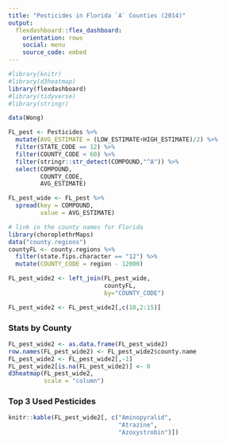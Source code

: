 ```yaml
---
title: "Pesticides in Florida `A` Counties (2014)"
output: 
  flexdashboard::flex_dashboard:
    orientation: rows
    social: menu
    source_code: embed
---
```


```r
#library(knitr)
#library(d3heatmap)
library(flexdashboard)
#library(tidyverse)
#library(stringr)

data(Wong)

FL_pest <- Pesticides %>%
  mutate(AVG_ESTIMATE = (LOW_ESTIMATE+HIGH_ESTIMATE)/2) %>%
  filter(STATE_CODE == 12) %>%
  filter(COUNTY_CODE < 60) %>%
  filter(stringr::str_detect(COMPOUND,"^A")) %>%
  select(COMPOUND, 
         COUNTY_CODE, 
         AVG_ESTIMATE)

FL_pest_wide <- FL_pest %>%
  spread(key = COMPOUND,
         value = AVG_ESTIMATE)

# link in the county names for Florida
library(choroplethrMaps)
data("county.regions")
countyFL <- county.regions %>%
  filter(state.fips.character == "12") %>%
  mutate(COUNTY_CODE = region - 12000)

FL_pest_wide2 <- left_join(FL_pest_wide, 
                           countyFL,
                           by="COUNTY_CODE")

FL_pest_wide2 <- FL_pest_wide2[,c(18,2:15)]
```

### Stats by County {data-width=650}

```r
FL_pest_wide2 <- as.data.frame(FL_pest_wide2)
row.names(FL_pest_wide2) <- FL_pest_wide2$county.name
FL_pest_wide2 <- FL_pest_wide2[,-1]
FL_pest_wide2[is.na(FL_pest_wide2)] <- 0
d3heatmap(FL_pest_wide2, 
          scale = "column")
```

### Top 3 Used Pesticides {data-width=350}

```r
knitr::kable(FL_pest_wide2[, c("Aminopyralid", 
                               "Atrazine", 
                               "Azoxystrobin")])
```